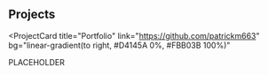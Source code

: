 ## Projects

<ProjectCard
  title="Portfolio"
  link="https://github.com/patrickm663"
  bg="linear-gradient(to right, #D4145A 0%, #FBB03B 100%)"
>
  PLACEHOLDER
</ProjectCard>
